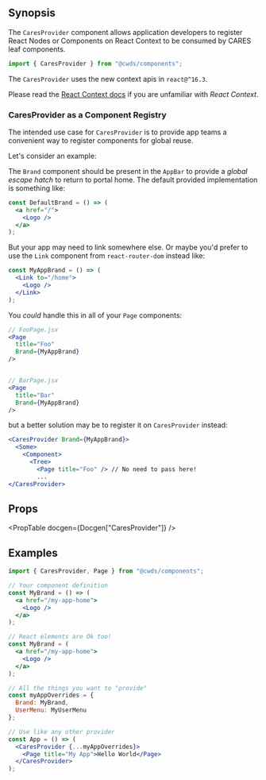 
## Synopsis

The `CaresProvider` component allows application developers to register React Nodes or Components on React Context to be consumed by CARES leaf components.

```jsx
import { CaresProvider } from "@cwds/components";
```

The `CaresProvider` uses the new context apis in `react@^16.3`.

Please read the [React Context docs](https://reactjs.org/docs/context.html) if you are unfamiliar with <dfn>React Context</dfn>.

### CaresProvider as a Component Registry

The intended use case for `CaresProvider` is to provide app teams a convenient way to register components for global reuse.

Let's consider an example:

The `Brand` component should be present in the `AppBar` to provide a _global escape hatch_ to return to portal home. The default provided implementation is something like:

```jsx
const DefaultBrand = () => (
  <a href="/">
    <Logo />
  </a>
);
```

But your app may need to link somewhere else. Or maybe you'd prefer to use the `Link` component from `react-router-dom` instead like:

```jsx
const MyAppBrand = () => (
  <Link to="/home">
    <Logo />
  </Link>
);
```

You _could_ handle this in all of your `Page` components:

```jsx
// FooPage.jsx
<Page
  title="Foo"
  Brand={MyAppBrand}
/>


// BarPage.jsx
<Page
  title="Bar"
  Brand={MyAppBrand}
/>
```

but a better solution may be to register it on `CaresProvider` instead:

```jsx
<CaresProvider Brand={MyAppBrand}>
  <Some>
    <Component>
      <Tree>
        <Page title="Foo" /> // No need to pass here!
        ...
</CaresProvider>
```

## Props

<PropTable docgen={Docgen["CaresProvider"]} />

## Examples

```jsx
import { CaresProvider, Page } from "@cwds/components";

// Your component definition
const MyBrand = () => (
  <a href="/my-app-home">
    <Logo />
  </a>
);

// React elements are Ok too!
const MyBrand = (
  <a href="/my-app-home">
    <Logo />
  </a>
);

// All the things you want to "provide"
const myAppOverrides = {
  Brand: MyBrand,
  UserMenu: MyUserMenu
};

// Use like any other provider
const App = () => (
  <CaresProvider {...myAppOverrides}>
    <Page title="My App">Hello World</Page>
  </CaresProvider>
);
```
